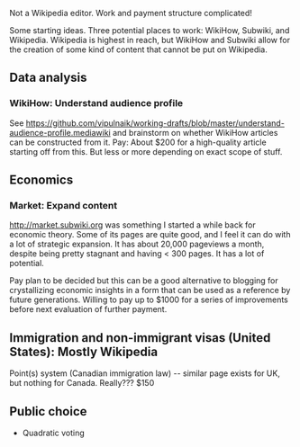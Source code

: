 Not a Wikipedia editor. Work and payment structure complicated!

Some starting ideas. Three potential places to work: WikiHow, Subwiki, and Wikipedia. Wikipedia is highest in reach, but WikiHow and Subwiki allow for the creation of some kind of content that cannot be put on Wikipedia.


== Data analysis ==

=== WikiHow: Understand audience profile ===

See https://github.com/vipulnaik/working-drafts/blob/master/understand-audience-profile.mediawiki and brainstorm on whether WikiHow articles can be constructed from it. Pay: About $200 for a high-quality article starting off from this. But less or more depending on exact scope of stuff.

== Economics ==

=== Market: Expand content ===

http://market.subwiki.org was something I started a while back for economic theory. Some of its pages are quite good, and I feel it can do with a lot of strategic expansion. It has about 20,000 pageviews a month, despite being pretty stagnant and having < 300 pages. It has a lot of potential.

Pay plan to be decided but this can be a good alternative to blogging for crystallizing economic insights in a form that can be used as a reference by future generations. Willing to pay up to $1000 for a series of improvements before next evaluation of further payment.


== Immigration and non-immigrant visas (United States): Mostly Wikipedia ==

Point(s) system (Canadian immigration law) -- similar page exists for UK, but nothing for Canada. Really??? $150

== Public choice ==

* Quadratic voting




